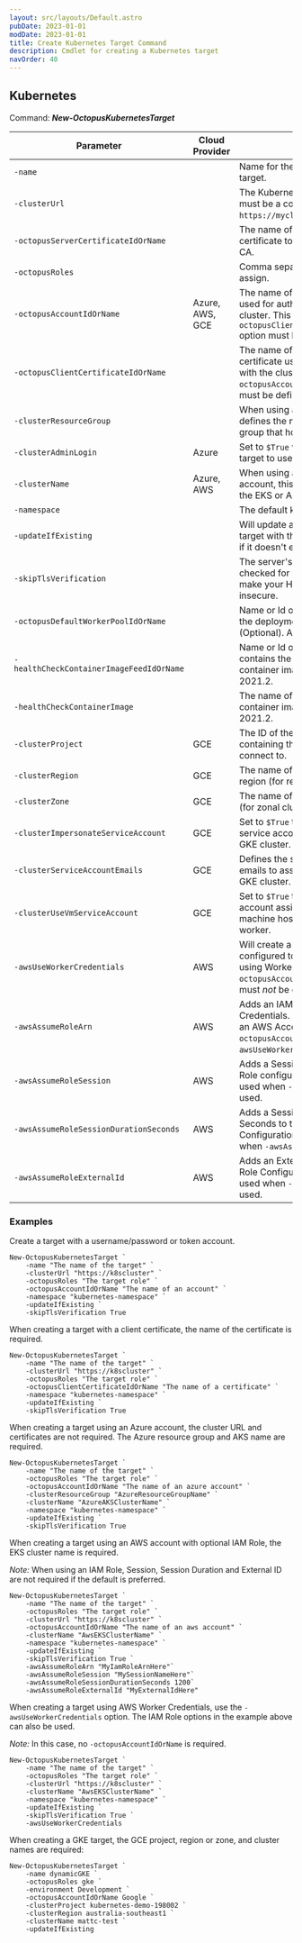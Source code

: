 ```yaml
---
layout: src/layouts/Default.astro
pubDate: 2023-01-01
modDate: 2023-01-01
title: Create Kubernetes Target Command
description: Cmdlet for creating a Kubernetes target
navOrder: 40
---
```


## Kubernetes

Command: **_New-OctopusKubernetesTarget_**

| Parameter                                | Cloud Provider  | Value                                                                                                                                               |
|------------------------------------------|-----------------|-----------------------------------------------------------------------------------------------------------------------------------------------------|
| `-name`                                  |                 | Name for the Octopus deployment target.                                                                                                             |
| `-clusterUrl`                            |                 | The Kubernetes cluster URL. This must be a complete URL such as `https://mycluster.org`.                                                            |
| `-octopusServerCertificateIdOrName`      |                 | The name of the Octopus certificate to use as the cluster CA.                                                                                       |
| `-octopusRoles`                          |                 | Comma separated list of Roles to assign.                                                                                                            |
| `-octopusAccountIdOrName`                | Azure, AWS, GCE | The name of the Octopus account used for authentication with the cluster. This or the `-octopusClientCertificateIdOrName` option must be defined.   |
| `-octopusClientCertificateIdOrName`      |                 | The name of the Octopus certificate used for authentication with the cluster. This or the `-octopusAccountIdOrName` option must be defined.         |
| `-clusterResourceGroup`                  |                 | When using an Azure account, this defines the name of the resource group that holds the AKS cluster.                                                |
| `-clusterAdminLogin`                     | Azure           | Set to `$True` when building an AKS target to use the admin login.                                                                                  |
| `-clusterName`                           | Azure, AWS      | When using a AWS or Azure account, this defines the name of the EKS or AKS cluster.                                                                 |
| `-namespace`                             |                 | The default kubectl namespace.                                                                                                                      |
| `-updateIfExisting`                      |                 | Will update an existing Kubernetes target with the same name, create if it doesn't exist.                                                           |
| `-skipTlsVerification`                   |                 | The server's certificate will not be checked for validity. This will make your HTTPS connections insecure.                                          |
| `-octopusDefaultWorkerPoolIdOrName`      |                 | Name or Id of the Worker Pool for the deployment target to use. (Optional). Added in 2020.6.                                                        |
| `-healthCheckContainerImageFeedIdOrName` |                 | Name or Id of the feed that contains the health check container image. Added in 2021.2.                                                             |
| `-healthCheckContainerImage`             |                 | The name of the health check container image. Added in 2021.2.                                                                                      |
| `-clusterProject`                        | GCE             | The ID of the GCE project containing the GKE cluster to connect to.                                                                                 |
| `-clusterRegion`                         | GCE             | The name of the GKE cluster region (for regional clusters).                                                                                         |
| `-clusterZone`                           | GCE             | The name of the GKE cluster zone (for zonal clusters).                                                                                              |
| `-clusterImpersonateServiceAccount`      | GCE             | Set to `$True` to impersonate service accounts when defining a GKE cluster.                                                                         |
| `-clusterServiceAccountEmails`           | GCE             | Defines the service account emails to assume when defining a GKE cluster.                                                                           |
| `-clusterUseVmServiceAccount`            | GCE             | Set to `$True` to use the service account assigned to the virtual machine hosting the GKE target worker.                                            |
| `-awsUseWorkerCredentials`               | AWS             | Will create a Kubernetes Target configured to authenticate to AWS using Worker Credentials. `-octopusAccountIdOrName` option must _not_ be defined. |
| `-awsAssumeRoleArn`                      | AWS             | Adds an IAM Role to AWS Credentials. Can only be used with an AWS Account in `-octopusAccountIdOrName` or with `-awsUseWorkerCredentials`.          |
| `-awsAssumeRoleSession`                  | AWS             | Adds a Session Name to the IAM Role configuration. Can only be used when `-awsAssumeRoleArn` is used.                                               |
| `-awsAssumeRoleSessionDurationSeconds`   | AWS             | Adds a Session Duration in Seconds to the IAM Role Configuration. Can only be used when `-awsAssumeRoleArn` is used.                                |
| `-awsAssumeRoleExternalId`               | AWS             | Adds an External Id to the IAM Role Configuration. Can only be used when `-awsAssumeRoleArn` is used.                                               |

### Examples

Create a target with a username/password or token account.

```
New-OctopusKubernetesTarget `
    -name "The name of the target" `
    -clusterUrl "https://k8scluster" `
    -octopusRoles "The target role" `
    -octopusAccountIdOrName "The name of an account" `
    -namespace "kubernetes-namespace" `
    -updateIfExisting `
    -skipTlsVerification True
```

When creating a target with a client certificate, the name of the certificate is required.

```
New-OctopusKubernetesTarget `
    -name "The name of the target" `
    -clusterUrl "https://k8scluster" `
    -octopusRoles "The target role" `
    -octopusClientCertificateIdOrName "The name of a certificate" `
    -namespace "kubernetes-namespace" `
    -updateIfExisting `
    -skipTlsVerification True
```

When creating a target using an Azure account, the cluster URL and certificates are not required. The Azure resource group and AKS name are required.

```
New-OctopusKubernetesTarget `
    -name "The name of the target" `
    -octopusRoles "The target role" `
    -octopusAccountIdOrName "The name of an azure account" `
    -clusterResourceGroup "AzureResourceGroupName" `
    -clusterName "AzureAKSClusterName" `
    -namespace "kubernetes-namespace" `
    -updateIfExisting `
    -skipTlsVerification True
```

When creating a target using an AWS account with optional IAM Role, the EKS cluster name is 
required.

_Note:_ When using an IAM Role, Session, Session Duration and External ID are not 
required if the default is preferred.

```
New-OctopusKubernetesTarget `
    -name "The name of the target" `
    -octopusRoles "The target role" `
    -clusterUrl "https://k8scluster" `
    -octopusAccountIdOrName "The name of an aws account" `
    -clusterName "AwsEKSClusterName" `
    -namespace "kubernetes-namespace" `
    -updateIfExisting `
    -skipTlsVerification True `
    -awsAssumeRoleArn "MyIamRoleArnHere"`
    -awsAssumeRoleSession "MySessionNameHere"`
    -awsAssumeRoleSessionDurationSeconds 1200`
    -awsAssumeRoleExternalId "MyExternalIdHere"
```

When creating a target using AWS Worker Credentials, use the `-awsUseWorkerCredentials` option. The 
IAM Role options in the example above can also be used.

_Note:_ In this case, no `-octopusAccountIdOrName` is required.

```
New-OctopusKubernetesTarget `
    -name "The name of the target" `
    -octopusRoles "The target role" `
    -clusterUrl "https://k8scluster" `
    -clusterName "AwsEKSClusterName" `
    -namespace "kubernetes-namespace" `
    -updateIfExisting `
    -skipTlsVerification True `
    -awsUseWorkerCredentials
```

When creating a GKE target, the GCE project, region or zone, and cluster names are required:

```
New-OctopusKubernetesTarget `
    -name dynamicGKE `
    -octopusRoles gke `
    -environment Development `
    -octopusAccountIdOrName Google `
    -clusterProject kubernetes-demo-198002 `
    -clusterRegion australia-southeast1 `
    -clusterName mattc-test `
    -updateIfExisting
```

<CreateDeploymentTargetsHint />